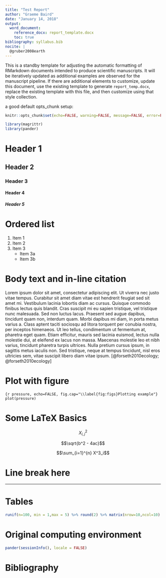 ```yaml
---
title: "Test Report"
author: "Graeme Baird"
date: "January 14, 2018"
output:
  word_document: 
    reference_docx: report_template.docx
    toc: true
bibliography: syllabus.bib
nocite: | 
  @gruber2008earth
---
```


This is a standby template for adjusting the automatic formatting of RMarkdown documents intended to produce scientific manuscripts. It will be iteratively updated as additional examples are observed for the manuscript pipeline. If there are additional elements to customize, update this document, use the existing template to generate `report_temp.docx`, replace the existing template with this file, and then customize using that style collection. 


a good default opts_chunk setup:
```r
knitr::opts_chunk$set(echo=FALSE, warning=FALSE, message=FALSE, error=FALSE, dpi=300, fig.width = 7, fig.height= 5)
```

```r
library(magrittr)
library(pander)
```


# Header 1
## Header 2
### Header 3
#### Header 4
##### Header 5

# Ordered list
1. Item 1
2. Item 2
3. Item 3
    + Item 3a
    + Item 3b


# Body text and in-line citation

Lorem ipsum dolor sit amet, consectetur adipiscing elit. Ut viverra nec justo vitae tempus. Curabitur sit amet diam vitae est hendrerit feugiat sed sit amet mi. Vestibulum lacinia lobortis diam ac cursus. Quisque commodo finibus lectus quis blandit. Cras suscipit mi eu sapien tristique, vel tristique nunc malesuada. Sed non luctus lacus. Praesent sed augue dapibus, tincidunt quam non, interdum quam. Morbi dapibus mi diam, in porta metus varius a. Class aptent taciti sociosqu ad litora torquent per conubia nostra, per inceptos himenaeos. Ut leo tellus, condimentum ut fermentum at, pharetra eget quam. Etiam efficitur, mauris sed lacinia euismod, lectus nulla molestie dui, at eleifend ex lacus non massa. Maecenas molestie leo et nibh varius, tincidunt pharetra turpis ultrices. Nulla pretium cursus ipsum, in sagittis metus iaculis non. Sed tristique, neque at tempus tincidunt, nisl eros ultricies sem, vitae suscipit libero diam vitae ipsum. [@forseth2010ecology; @forseth2010ecology]

# Plot with figure

```{r pressure, echo=FALSE, fig.cap="\\label{fig:figs}Plotting example"}
plot(pressure)
```

# Some LaTeX Basics

$$X^2_{i,j}$$

$$\sqrt{b^2 - 4ac}$$

$$\sum_{i=1}^{n} X^3_i$$

# Line break here
******


# Tables

```r
runif(n=100, min = 1,max = 5) %>% round(2) %>% matrix(nrow=10,ncol=10) %>% as.data.frame() %>% pander()
```


# Original computing environment
```r
pander(sessionInfo(), locale = FALSE)
```

# Bibliography


